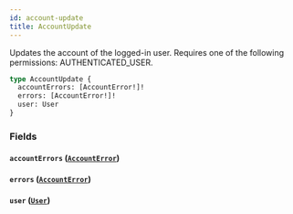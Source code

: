 ```yaml
---
id: account-update
title: AccountUpdate
---
```


Updates the account of the logged-in user. Requires one of the following permissions: AUTHENTICATED_USER.

```graphql
type AccountUpdate {
  accountErrors: [AccountError!]!
  errors: [AccountError!]!
  user: User
}
```

### Fields

#### `accountErrors` ([`AccountError`](../../../developer/api-reference/objects/account-error))

#### `errors` ([`AccountError`](../../../developer/api-reference/objects/account-error))

#### `user` ([`User`](../../../developer/api-reference/objects/user))
